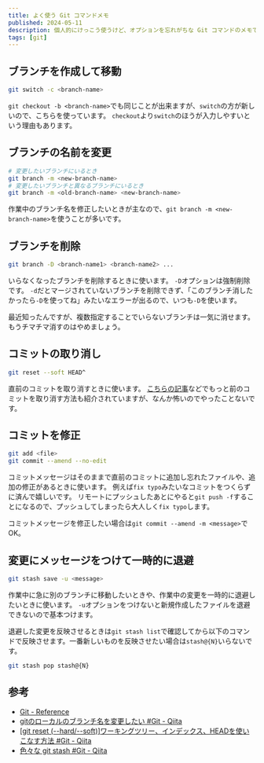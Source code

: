 ```yaml
---
title: よく使う Git コマンドメモ
published: 2024-05-11
description: 個人的にけっこう使うけど、オプションを忘れがちな Git コマンドのメモです。
tags: [git]
---
```



## ブランチを作成して移動

```sh
git switch -c <branch-name>
```

`git checkout -b <branch-name>`でも同じことが出来ますが、`switch`の方が新しいので、こちらを使っています。
`checkout`より`switch`のほうが入力しやすいという理由もあります。

## ブランチの名前を変更

```sh
# 変更したいブランチにいるとき
git branch -m <new-branch-name>
# 変更したいブランチと異なるブランチにいるとき
git branch -m <old-branch-name> <new-branch-name>
```

作業中のブランチ名を修正したいときが主なので、`git branch -m <new-branch-name>`を使うことが多いです。

## ブランチを削除

```sh
git branch -D <branch-name1> <branch-name2> ...
```

いらなくなったブランチを削除するときに使います。
`-D`オプションは強制削除です。
`-d`だとマージされていないブランチを削除できず、「このブランチ消したかったら`-D`を使ってね」みたいなエラーが出るので、いつも`-D`を使います。

最近知ったんですが、複数指定することでいらないブランチは一気に消せます。
もうチマチマ消すのはやめましょう。

## コミットの取り消し

```sh
git reset --soft HEAD^
```

直前のコミットを取り消すときに使います。
[こちらの記事][1]などでもっと前のコミットを取り消す方法も紹介されていますが、なんか怖いのでやったことないです。

## コミットを修正

```sh
git add <file>
git commit --amend --no-edit
```

コミットメッセージはそのままで直前のコミットに追加し忘れたファイルや、追加の修正があるときに使います。
例えば`fix typo`みたいなコミットをつくらずに済んで嬉しいです。
リモートにプッシュしたあとにやると`git push -f`することになるので、プッシュしてしまったら大人しく`fix typo`します。

コミットメッセージを修正したい場合は`git commit --amend -m <message>`で OK。

## 変更にメッセージをつけて一時的に退避

```sh
git stash save -u <message>
```

作業中に急に別のブランチに移動したいときや、作業中の変更を一時的に退避したいときに使います。
`-u`オプションをつけないと新規作成したファイルを退避できないので基本つけます。

退避した変更を反映させるときは`git stash list`で確認してから以下のコマンドで反映させます。一番新しいものを反映させたい場合は`stash@{N}`いらないです。

```sh
git stash pop stash@{N}
```

## 参考

- [Git - Reference](https://git-scm.com/docs)
- [gitのローカルのブランチ名を変更したい #Git - Qiita][1]
- [[git reset (--hard/--soft)]ワーキングツリー、インデックス、HEADを使いこなす方法 #Git - Qiita](https://qiita.com/shuntaro_tamura/items/db1aef9cf9d78db50ffe)
- [色々な git stash #Git - Qiita](https://qiita.com/akasakas/items/768c0b563b96f8a9be9d)

[1]: https://qiita.com/suin/items/96c110b218d919168d64